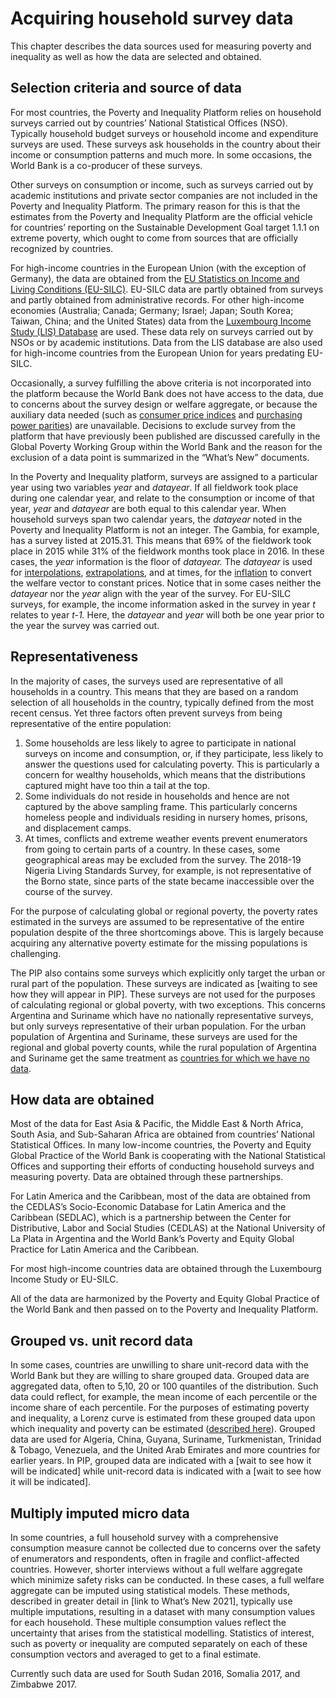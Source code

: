 # Acquiring household survey data {#acquiring}

This chapter describes the data sources used for measuring poverty and inequality as well as how the data are selected and obtained.

## Selection criteria and source of data {#selection}

For most countries, the Poverty and Inequality Platform relies on household surveys carried out by countries' National Statistical Offices (NSO). Typically household budget surveys or household income and expenditure surveys are used. These surveys ask households in the country about their income or consumption patterns and much more. In some occasions, the World Bank is a co-producer of these surveys.

Other surveys on consumption or income, such as surveys carried out by academic institutions and private sector companies are not included in the Poverty and Inequality Platform. The primary reason for this is that the estimates from the Poverty and Inequality Platform are the official vehicle for countries' reporting on the Sustainable Development Goal target 1.1.1 on extreme poverty, which ought to come from sources that are officially recognized by countries.

For high-income countries in the European Union (with the exception of Germany), the data are obtained from the [EU Statistics on Income and Living Conditions (EU-SILC)](https://ec.europa.eu/eurostat/web/microdata/european-union-statistics-on-income-and-living-conditions). EU-SILC data are partly obtained from surveys and partly obtained from administrative records. For other high-income economies (Australia; Canada; Germany; Israel; Japan; South Korea; Taiwan, China; and the United States) data from the [Luxembourg Income Study (LIS) Database](https://www.lisdatacenter.org) are used. These data rely on surveys carried out by NSOs or by academic institutions. Data from the LIS database are also used for high-income countries from the European Union for years predating EU-SILC.

Occasionally, a survey fulfilling the above criteria is not incorporated into the platform because the World Bank does not have access to the data, due to concerns about the survey design or welfare aggregate, or because the auxiliary data needed (such as [consumer price indices](#CPIs) and [purchasing power parities](#PPPs)) are unavailable. Decisions to exclude survey from the platform that have previously been published are discussed carefully in the Global Poverty Working Group within the World Bank and the reason for the exclusion of a data point is summarized in the "What's New" documents.

In the Poverty and Inequality platform, surveys are assigned to a particular year using two variables *year* and *datayear*. If all fieldwork took place during one calendar year, and relate to the consumption or income of that year, *year* and *datayear* are both equal to this calendar year. When household surveys span two calendar years, the *datayear* noted in the Poverty and Inequality Platform is not an integer. The Gambia, for example, has a survey listed at 2015.31. This means that 69% of the fieldwork took place in 2015 while 31% of the fieldwork months took place in 2016. In these cases, the *year* information is the floor of *datayear.* The *datayear* is used for [interpolations](#interpolation), [extrapolations](#extrapolations), and at times, for the [inflation](#CPIs) to convert the welfare vector to constant prices. Notice that in some cases neither the *datayear* nor the *year* align with the year of the survey. For EU-SILC surveys, for example, the income information asked in the survey in year *t* relates to year *t-1.* Here, the *datayear* and *year* will both be one year prior to the year the survey was carried out.

## Representativeness {#representativeness}

In the majority of cases, the surveys used are representative of all households in a country. This means that they are based on a random selection of all households in the country, typically defined from the most recent census. Yet three factors often prevent surveys from being representative of the entire population:

1.  Some households are less likely to agree to participate in national surveys on income and consumption, or, if they participate, less likely to answer the questions used for calculating poverty. This is particularly a concern for wealthy households, which means that the distributions captured might have too thin a tail at the top.
2.  Some individuals do not reside in households and hence are not captured by the above sampling frame. This particularly concerns homeless people and individuals residing in nursery homes, prisons, and displacement camps.
3.  At times, conflicts and extreme weather events prevent enumerators from going to certain parts of a country. In these cases, some geographical areas may be excluded from the survey. The 2018-19 Nigeria Living Standards Survey, for example, is not representative of the Borno state, since parts of the state became inaccessible over the course of the survey.

For the purpose of calculating global or regional poverty, the poverty rates estimated in the surveys are assumed to be representative of the entire population despite of the three shortcomings above. This is largely because acquiring any alternative poverty estimate for the missing populations is challenging.

The PIP also contains some surveys which explicitly only target the urban or rural part of the population. These surveys are indicated as [waiting to see how they will appear in PIP]. These surveys are not used for the purposes of calculating regional or global poverty, with two exceptions. This concerns Argentina and Suriname which have no nationally representative surveys, but only surveys representative of their urban population. For the urban population of Argentina and Suriname, these surveys are used for the regional and global poverty counts, while the rural population of Argentina and Suriname get the same treatment as [countries for which we have no data](#nodata).

## How data are obtained

Most of the data for East Asia & Pacific, the Middle East & North Africa, South Asia, and Sub-Saharan Africa are obtained from countries' National Statistical Offices. In many low-income countries, the Poverty and Equity Global Practice of the World Bank is cooperating with the National Statistical Offices and supporting their efforts of conducting household surveys and measuring poverty. Data are obtained through these partnerships.

For Latin America and the Caribbean, most of the data are obtained from the CEDLAS's Socio-Economic Database for Latin America and the Caribbean (SEDLAC), which is a partnership between the Center for Distributive, Labor and Social Studies (CEDLAS) at the National University of La Plata in Argentina and the World Bank's Poverty and Equity Global Practice for Latin America and the Caribbean.

For most high-income countries data are obtained through the Luxembourg Income Study or EU-SILC.

All of the data are harmonized by the Poverty and Equity Global Practice of the World Bank and then passed on to the Poverty and Inequality Platform.

## Grouped vs. unit record data {#grouped}

In some cases, countries are unwilling to share unit-record data with the World Bank but they are willing to share grouped data. Grouped data are aggregated data, often to 5,10, 20 or 100 quantiles of the distribution. Such data could reflect, for example, the mean income of each percentile or the income share of each percentile. For the purposes of estimating poverty and inequality, a Lorenz curve is estimated from these grouped data upon which inequality and poverty can be estimated ([described here](#tgd)). Grouped data are used for Algeria, China, Guyana, Suriname, Turkmenistan, Trinidad & Tobago, Venezuela, and the United Arab Emirates and more countries for earlier years. In PIP, grouped data are indicated with a [wait to see how it will be indicated] while unit-record data is indicated with a [wait to see how it will be indicated].

## Multiply imputed micro data {#imputed}

In some countries, a full household survey with a comprehensive consumption measure cannot be collected due to concerns over the safety of enumerators and respondents, often in fragile and conflict-affected countries. However, shorter interviews without a full welfare aggregate which minimize safety risks can be conducted. In these cases, a full welfare aggregate can be imputed using statistical models. These methods, described in greater detail in [link to What's New 2021], typically use multiple imputations, resulting in a dataset with many consumption values for each household. These multiple consumption values reflect the uncertainty that arises from the statistical modelling. Statistics of interest, such as poverty or inequality are computed separately on each of these consumption vectors and averaged to get to a final estimate.

Currently such data are used for South Sudan 2016, Somalia 2017, and Zimbabwe 2017.
